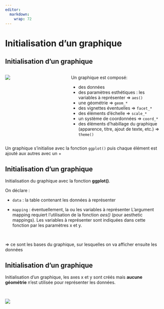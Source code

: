 ```yaml
---
editor: 
  markdown: 
    wrap: 72
---
```


# Initialisation d'un graphique {.backgroundTitre}

## Initialisation d'un graphique

::: columns
::: {.column width="40%"}
![](img/clipboard-init1.png){fig-align="center"}
:::

::: {.column width="60%"}
Un graphique est composé:

- des données
- des paramètres esthétiques : les variables à représenter ⇒ `aes()`
- une géométrie ⇒ `geom_*`
- des vignettes éventuelles ⇒ `facet_*`
- des éléments d'échelle ⇒ `scale_*`
- un système de coordonnées ⇒ `coord_*`
- des éléments d'habillage du graphique (apparence, titre, ajout de texte, etc.) ⇒ `theme()`
:::
:::

Un graphique s'initialise avec la fonction `ggplot()` puis chaque
élément est ajouté aux autres avec un +


## Initialisation d'un graphique

Initialisation du graphique avec la fonction **ggplot()**.

On déclare :

-   `data` : la table contenant les données à représenter

-   `mapping` : éventuellement, la ou les variables à représenter
    L'argument mapping requiert l'utilisation de la fonction *aes()*
    (pour aesthetic mappings). Les variables à représenter sont
    indiquées dans cette fonction par les paramètres x et y.

<br>

⇒ ce sont les bases du graphique, sur lesquelles on va afficher ensuite
les données

## Initialisation d'un graphique

Initialisation d'un graphique, les axes x et y sont créés mais **aucune géométrie** n'est utilisée pour représenter les données.  

<br>

![](img/clipboard-init2.png){fig-align="center"}
